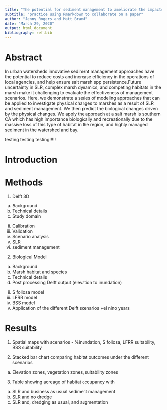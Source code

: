 ```yaml
---
title: "The potential for sediment management to ameliorate the impacts of sea level rise in coastal salt marsh habitats"
subtitle: "practice using Rmarkdown to collaborate on a paper"
author: "Jenny Rogers and Matt Brand"
date: "March 29, 2020"
output: html_document
bibliography: ref.bib
---
```




Abstract
===============================================================

In urban watersheds innovative sediment management approaches have the potential to reduce costs and increase efficiency in the operations of local agencies, and help ensure salt marsh spp persistence.Future uncertainty in SLR, complex marsh dynamics, and competing habitats in the marsh make it challenging to evaluate the effectiveness of management scenarios. Here, we demonstrate a series of modeling approaches that can be applied to investigate physical changes to marshes as a result of SLR and sediment management.  We then predict the biological changes driven by the physical changes. We apply the approach at a salt marsh is southern CA which has high importance biologically and recreationally due to the massive loss of this type of habitat in the region, and highly managed sediment in the watershed and bay.



testing testing testing!!!!!

Introduction
===============================================================






Methods
====================

1.	Delft 3D 
a.	Background
b.	Technical details
i.	Study domain
ii.	Calibration
iii.	Validation 
c.	Scenario analysis
i.	SLR 
ii.	sediment management 

2.	Biological Model
a.	Background
i.	Marsh habitat and species
b.	Technical details
i.	Post processing Delft output (elevation to inundation)
ii.	S foliosa model
iii.	LFRR model
iv.	BSS model
c.	Application of the different Delft scenarios +el nino years


Results
==========================================

1.	Spatial maps with scenarios - %inundation, S foliosa, LFRR suitability, BSS suitability

2.	Stacked bar chart comparing habitat outcomes under the different scenarios
a.	Elevation zones, vegetation zones, suitability zones

3.	Table showing acreage of habitat occupancy with
a.	SLR and business as usual sediment management
b.	SLR and no dredge
c.	SLR and, dredging as usual, and augmentation

